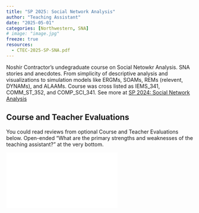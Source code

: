 ```yaml
---
title: "SP 2025: Social Network Analysis"
author: "Teaching Assistant"
date: "2025-05-01"
categories: [Northwestern, SNA]
# image: "image.jpg"
freeze: true
resources: 
  - CTEC-2025-SP-SNA.pdf
---
```


Noshir Contractor's undegraduate course on Social Netowkr Analysis. SNA stories and anecdotes. From simplicity of descriptive analysis and visualizations to simulation models like ERGMs, SOAMs, REMs (relevent, DYNAMs), and ALAAMs. Course was cross listed as IEMS_341, COMM_ST_352, and COMP_SCI_341. See more at [SP 2024: Social Network Analysis](SP2024_SNA.qmd)

## Course and Teacher Evaluations

You could read reviews from optional Course and Teacher Evaluations below. Open-ended “What are the primary strengths and weaknesses of the teaching assistant?” at the very bottom.

::: embed-container
<iframe src="_www/CTEC/CTEC-2025-SP-SNA.pdf" style="border: 0.5px">

</iframe>
:::
